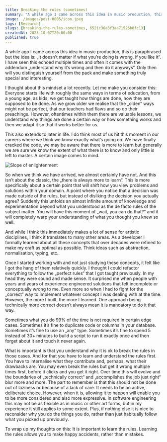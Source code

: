 ```yaml
---
title: Breaking the rules (sometimes)
summary: "A while ago I came across this idea in music production, this is paraphrased but the idea is: „It doesn’t matter if what you’re doing is wrong, if you like it“. I have seen this echoed multiple times and often it comes with the addendum „understand why it’s "
image: ./images/post-0005/icon.jpeg
tags: [Research]
slugs: [breaking-the-rules-sometimes, 6521c36a3f3aa71526b8fc13]
createdAt: 2023-10-07T20:00:00
published: true
---
```



A while ago I came across this idea in music production, this is paraphrased but the idea is: „It doesn’t matter if what you’re doing is wrong, if you like it“. I have seen this echoed multiple times and often it comes with the addendum „understand why it’s wrong and then do it anyways“. Only then will you distinguish yourself from the pack and make something truly special and interesting.

I thought about this mindset a lot recently. Let me make you consider this: Everyone starts life with roughly the same ways in terms of education, from a young age, as kids, we get taught how things are done, how they are supposed to be done. As we grow older we realise that the „olden“ ways might not be perfect, that our teachers had flaws and so do their preachings. However, oftentimes within them there are valuable lessons, we understand why things are done a certain way or how something works and then we adapt it so that it works better for us.

This also extends to later in life. I do think most of us hit this moment in our careers where we think we know exactly what’s going on. We have finally cracked the code, we may be aware that there is more to learn but generally we are sure we know the extent of what there is to know and only little is left to master. A certain image comes to mind.

<Image src={slopeImage} alt="Slope of enlightenment" />
<Ref
  text="Source"
  href="https://www.gartner.com/en/research/methodologies/gartner-hype-cycle"
/>

So when we think we have arrived, we almost certainly have not. And this isn’t about the classic, the „there is always more to learn“. This is more specifically about a certain point that will shift how you view problems and solutions within your domain. A point where you notice that a decision was made outside of the rules, but instead of disliking the decision you actually agree? Suddenly this unfolds an almost infinite amount of knowledge and experimentation beyond what you understood as the de facto rules of the subject matter. You will have this moment of „wait, you can do that?“ and it will completely warp your understanding of what you thought you knew so well.

And while I think this immediately makes a lot of sense for artistic disciplines, I think it translates to many other areas. As a developer I formally learned about all these concepts that over decades were refined to make my craft as optimal as possible. Think ideas such as abstraction, normalisation, typing, etc..

Once I started working with and not just studying these concepts, it felt like I got the hang of them relatively quickly. I thought I could refactor everything to follow the „perfect rules“ that I got taught previously. In my head they were sound and made sense. It surprised me when people with years and years of experience engineered solutions that felt incomplete or conceptually wrong to me. Even more so when I had to fight for the „correct“ way to implement whatever concept I was dealing with at the time. However, the more I built, the more I learned. One approach being technically more correct doesn’t always mean it is mandatory to do it that way.

Sometimes what you do 99% of the time is not required in certain edge cases. Sometimes it’s fine to duplicate code or columns in your database. Sometimes it’s fine to use an „any“ type. Sometimes it’s fine to spend 5 instead of 30+ minutes to build a script to run it exactly once and then forget about it and touch it never again.

What is important is that you understand why it is ok to break the rules in those cases. And for that you have to learn and understand the rules first. You have to internalise what they contribute and, perhaps, what their drawbacks are. You may even break the rules but get it wrong multiple times first, before it clicks and you get it right. Over time this will evolve and the boundaries of „technically correct“ and „accomplishes the job just right“ blur more and more. The part to remember is that this should not be done out of laziness or because of a lack of care. It needs to be an active, deliberate choice. However, when it is, allowing it to happen will enable you to be more considered and also more expressive. In software engineering this may not be as flexible as in music or other art forms, but in my experience it still applies to some extent. Plus, if nothing else it is nice to reconsider why you do the things you do, rather than just habitually follow what you picked up previously.

To wrap up my thoughts on this: It is important to learn the rules. Learning the rules allows you to make happy accidents, rather than mistakes.
